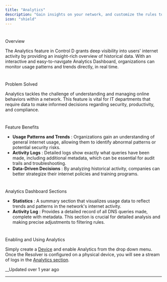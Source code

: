 ```yaml
---
title: "Analytics"
description: "Gain insights on your network, and customize the rules to prevent unwanted behaviors."
icon: "shield"
---
```


# 

Overview

The Analytics feature in Control D grants deep visibility into users' internet activity by providing an insight-rich overview of historical data. With an interactive and easy-to-navigate Analytics Dashboard, organizations can monitor usage patterns and trends directly, in real time. 

# 

Problem Solved

Analytics tackles the challenge of understanding and managing online behaviors within a network. This feature is vital for IT departments that require data to make informed decisions regarding security, productivity, and compliance.

# 

Feature Benefits

  * **Usage Patterns and Trends** : Organizations gain an understanding of general internet usage, allowing them to identify abnormal patterns or potential security risks.
  * **Activity Logs** : Detailed logs show exactly what queries have been made, including additional metadata, which can be essential for audit trails and troubleshooting.
  * **Data-Driven Decisions** : By analyzing historical activity, companies can better strategize their internet policies and training programs.

# 

Analytics Dashboard Sections

  * **Statistics** : A summary section that visualizes usage data to reflect trends and patterns in the network's internet activity.
  * **Activity Log** : Provides a detailed record of all DNS queries made, complete with metadata. This section is crucial for detailed analysis and making precise adjustments to filtering rules.

# 

Enabling and Using Analytics

Simply create a [Device](/docs/devices) and enable Analytics from the drop down menu. Once the Resolver is configured on a physical device, you will see a stream of logs in the [Analytics section](/docs/analytics).

__Updated over 1 year ago

* * *
